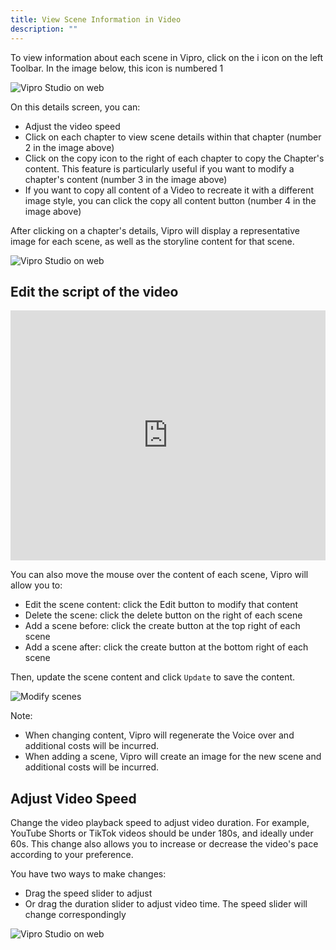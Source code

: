 ```yaml
---
title: View Scene Information in Video
description: ""
---
```


To view information about each scene in Vipro, click on the i icon on the left Toolbar. In the image below, this icon is numbered 1

<img
  src="/en/images/usage/video-editor/video-info.jpeg"
  alt="Vipro Studio on web"
  className="rounded-lg"
/>

On this details screen, you can:

- Adjust the video speed
- Click on each chapter to view scene details within that chapter (number 2 in the image above)
- Click on the copy icon to the right of each chapter to copy the Chapter's content. This feature is particularly useful if you want to modify a chapter's content (number 3 in the image above)
- If you want to copy all content of a Video to recreate it with a different image style, you can click the copy all content button (number 4 in the image above)

After clicking on a chapter's details, Vipro will display a representative image for each scene, as well as the storyline content for that scene.

<img
  src="/en/images/usage/video-editor/chapter-screens.jpeg"
  alt="Vipro Studio on web"
  className="rounded-lg"
/>

## Edit the script of the video

<iframe
  src="https://www.youtube.com/embed/I2JnUoIE5R8"
  width="100%"
  height="400"
  frameBorder="0"
  allowFullScreen
></iframe>

You can also move the mouse over the content of each scene, Vipro will allow you to:

- Edit the scene content: click the Edit button to modify that content
- Delete the scene: click the delete button on the right of each scene
- Add a scene before: click the create button at the top right of each scene
- Add a scene after: click the create button at the bottom right of each scene

Then, update the scene content and click `Update` to save the content.

<img
  src="/en/images/usage/video-editor/modify-scene.jpeg"
  alt="Modify scenes"
  className="rounded-lg"
/>

Note:

- When changing content, Vipro will regenerate the Voice over and additional costs will be incurred.
- When adding a scene, Vipro will create an image for the new scene and additional costs will be incurred.

## Adjust Video Speed

Change the video playback speed to adjust video duration. For example, YouTube Shorts or TikTok videos should be under 180s, and ideally under 60s. This change also allows you to increase or decrease the video's pace according to your preference.

You have two ways to make changes:

- Drag the speed slider to adjust
- Or drag the duration slider to adjust video time. The speed slider will change correspondingly

<img
  src="/en/images/usage/video-editor/info-speed.jpg"
  alt="Vipro Studio on web"
  className="rounded-lg"
/>
